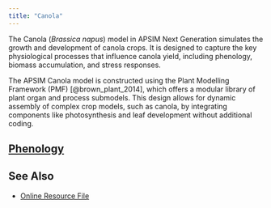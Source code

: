 ```yaml
---
title: "Canola"
---
```



The Canola (*Brassica napus*) model in APSIM Next Generation simulates the growth and development of canola crops. It is designed to capture the key physiological processes that influence canola yield, including phenology, biomass accumulation, and stress responses.

The APSIM Canola model is constructed using the Plant Modelling Framework (PMF) [@brown_plant_2014], which offers a modular library of plant organ and process submodels. This design allows for dynamic assembly of complex crop models, such as canola, by integrating components like photosynthesis and leaf development without additional coding.



## [Phenology](Phenology)


## See Also

* [Online Resource File](https://github.com/APSIMInitiative/ApsimX/blob/b9f9abca67191765f8a2de01e7cf0ce1c3f4a615/Models/Resources/Canola.json)